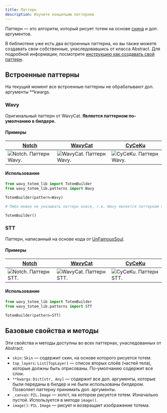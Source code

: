 ```yaml
---
title: Паттерн
description: Изучите концепцию паттернов
---
```



Паттерн — это алгоритм, который рисует тотем на основе [скина](/ru/concepts/skin/) и доп. аргументов.

В библиотеке уже есть два встроенных паттерна, но вы также можете создавать свои собственные, унаследовавшись от класса Abstract. Для подробной информации, посмотрите [инструкцию как создавать свой паттерн](/ru/guides/writing-pattern/).

## Встроенные паттерны

<Aside>
    На текущий момент все встроенные паттерны не обрабатывают доп. аргументы **kwargs.
</Aside>

### Wavy

Оригинальный паттерн от WavyCat. **Является паттерном по-умолчанию в билдере.**

#### Примеры

| [Notch](https://ru.namemc.com/skin/5d5eb6d84b57ea29) <Badge text="wide" />   | [WavyCat](https://ru.namemc.com/skin/1767a8d8e8323092) <Badge text="slim" />     | [CyCeKu](https://ru.namemc.com/skin/231cdb46741fc108) <Badge text="wide" />    |
|------------------------------------------------------------------------------|----------------------------------------------------------------------------------|--------------------------------------------------------------------------------|
| ![Notch. Паттерн Wavy.](../../../../assets/examples/pattern/notch_wavy.webp) | ![WavyCat. Паттерн Wavy.](../../../../assets/examples/pattern/wavycat_wavy.webp) | ![CyCeKu. Паттерн Wavy.](../../../../assets/examples/pattern/cyceku_wavy.webp) |

#### Использование

```py
from wavy_totem_lib import TotemBuilder
from wavy_totem_lib.patterns import Wavy

TotemBuilder(pattern=Wavy)

# Либо можно не указывать паттерн вовсе, т.к. Wavy является паттерном по-умолчанию:

TotemBuilder()
```

### STT

Паттерн, написанный на основе кода от [UnFamousSoul](https://github.com/UnFamousSoul).

#### Примеры

| [Notch](https://ru.namemc.com/skin/5d5eb6d84b57ea29) <Badge text="wide" /> | [WavyCat](https://ru.namemc.com/skin/1767a8d8e8323092) <Badge text="slim" />   | [CyCeKu](https://ru.namemc.com/skin/231cdb46741fc108) <Badge text="wide" />  |
|----------------------------------------------------------------------------|--------------------------------------------------------------------------------|------------------------------------------------------------------------------|
| ![Notch. Паттерн STT.](../../../../assets/examples/pattern/notch_stt.webp) | ![WavyCat. Паттерн STT.](../../../../assets/examples/pattern/wavycat_stt.webp) | ![CyCeKu. Паттерн STT.](../../../../assets/examples/pattern/cyceku_stt.webp) |

#### Использование

```py
from wavy_totem_lib import TotemBuilder
from wavy_totem_lib.patterns import STT

TotemBuilder(pattern=STT)
```

## Базовые свойства и методы

Эти свойства и методы доступны во всех паттернах, унаследованных от Abstract.

* `skin`: `Skin` — содержит скин, на основе которого рисуется тотем.
* `top_layers`: `List[TopLayer]` — список вторых слоёв (частей тела), которые должны быть отрисованы. По-умолчанию содержит все слои.
* `**kwargs`: `Dict[str, Any]` — содержит все доп. аргументы, которые были переданы в билдер и не были использованы билдером. Позволяет паттерну принимать доп. аргументы.
* `_canvas`: `PIL.Image` — холст, на котором рисуется тотем. Изначально пустой. Используется в методе `image()`.
* `image()`: `PIL.Image` — рисует и возвращает изображение тотема.
